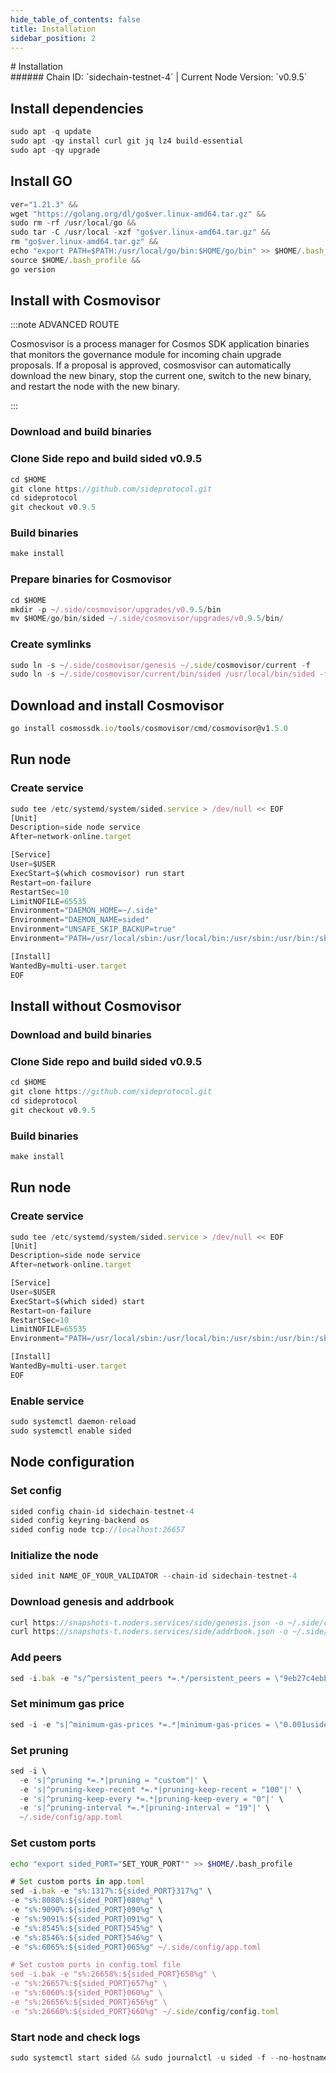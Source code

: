 ```yaml
---
hide_table_of_contents: false
title: Installation
sidebar_position: 2
---
```


<div class="h1-with-icon icon-side">
# Installation
</div>
###### Chain ID: `sidechain-testnet-4` | Current Node Version: `v0.9.5`

## Install dependencies

```js
sudo apt -q update
sudo apt -qy install curl git jq lz4 build-essential
sudo apt -qy upgrade
```

## Install GO
```js
ver="1.21.3" &&
wget "https://golang.org/dl/go$ver.linux-amd64.tar.gz" &&
sudo rm -rf /usr/local/go &&
sudo tar -C /usr/local -xzf "go$ver.linux-amd64.tar.gz" &&
rm "go$ver.linux-amd64.tar.gz" &&
echo "export PATH=$PATH:/usr/local/go/bin:$HOME/go/bin" >> $HOME/.bash_profile &&
source $HOME/.bash_profile &&
go version
```

## Install with Cosmovisor
:::note ADVANCED ROUTE

Cosmosvisor is a process manager for Cosmos SDK application binaries that monitors the governance module for incoming chain upgrade proposals. If a proposal is approved, cosmosvisor can automatically download the new binary, stop the current one, switch to the new binary, and restart the node with the new binary.

:::
### Download and build binaries
### Clone Side repo and build sided v0.9.5
```js
cd $HOME
git clone https://github.com/sideprotocol.git
cd sideprotocol
git checkout v0.9.5
```

### Build binaries
```js
make install
```
### Prepare binaries for Cosmovisor
```js
cd $HOME
mkdir -p ~/.side/cosmovisor/upgrades/v0.9.5/bin
mv $HOME/go/bin/sided ~/.side/cosmovisor/upgrades/v0.9.5/bin/
```

### Create symlinks
```js
sudo ln -s ~/.side/cosmovisor/genesis ~/.side/cosmovisor/current -f
sudo ln -s ~/.side/cosmovisor/current/bin/sided /usr/local/bin/sided -f
```

## Download and install Cosmovisor
```js
go install cosmossdk.io/tools/cosmovisor/cmd/cosmovisor@v1.5.0
```

## Run node
### Create service
```js
sudo tee /etc/systemd/system/sided.service > /dev/null << EOF
[Unit]
Description=side node service
After=network-online.target

[Service]
User=$USER
ExecStart=$(which cosmovisor) run start
Restart=on-failure
RestartSec=10
LimitNOFILE=65535
Environment="DAEMON_HOME=~/.side"
Environment="DAEMON_NAME=sided"
Environment="UNSAFE_SKIP_BACKUP=true"
Environment="PATH=/usr/local/sbin:/usr/local/bin:/usr/sbin:/usr/bin:/sbin:/bin:/usr/games:/usr/local/games:/snap/bin:~/.side/cosmovisor/current/bin"

[Install]
WantedBy=multi-user.target
EOF
```

## Install without Cosmovisor

### Download and build binaries
### Clone Side repo and build sided v0.9.5
```js
cd $HOME
git clone https://github.com/sideprotocol.git
cd sideprotocol
git checkout v0.9.5
```

### Build binaries
```js
make install
```

## Run node
### Create service
```js
sudo tee /etc/systemd/system/sided.service > /dev/null << EOF
[Unit]
Description=side node service
After=network-online.target

[Service]
User=$USER
ExecStart=$(which sided) start
Restart=on-failure
RestartSec=10
LimitNOFILE=65535
Environment="PATH=/usr/local/sbin:/usr/local/bin:/usr/sbin:/usr/bin:/sbin:/bin:/usr/games:/usr/local/games:/snap/bin"

[Install]
WantedBy=multi-user.target
EOF
```

### Enable service
```js
sudo systemctl daemon-reload
sudo systemctl enable sided
```

## Node configuration
### Set config
```js
sided config chain-id sidechain-testnet-4
sided config keyring-backend os
sided config node tcp://localhost:26657
```

### Initialize the node
```js
sided init NAME_OF_YOUR_VALIDATOR --chain-id sidechain-testnet-4
```

### Download genesis and addrbook
```js
curl https://snapshots-t.noders.services/side/genesis.json -o ~/.side/config/genesis.json
curl https://snapshots-t.noders.services/side/addrbook.json -o ~/.side/config/addrbook.json
```
### Add peers
```js
sed -i.bak -e "s/^persistent_peers *=.*/persistent_peers = \"9eb27c4ebb46f11fcfd2ce04467f7aaff0e92bb5@side-t-rpc.noders.services:26356\"/" ~/.side/config/config.toml
```

### Set minimum gas price
```js
sed -i -e "s|^minimum-gas-prices *=.*|minimum-gas-prices = \"0.001uside\"|" ~/.side/config/app.toml
```
### Set pruning
```js
sed -i \
  -e 's|^pruning *=.*|pruning = "custom"|' \
  -e 's|^pruning-keep-recent *=.*|pruning-keep-recent = "100"|' \
  -e 's|^pruning-keep-every *=.*|pruning-keep-every = "0"|' \
  -e 's|^pruning-interval *=.*|pruning-interval = "19"|' \
  ~/.side/config/app.toml
```

### Set custom ports

```bash
echo "export sided_PORT="SET_YOUR_PORT"" >> $HOME/.bash_profile
```

```js
# Set custom ports in app.toml
sed -i.bak -e "s%:1317%:${sided_PORT}317%g" \
-e "s%:8080%:${sided_PORT}080%g" \
-e "s%:9090%:${sided_PORT}090%g" \
-e "s%:9091%:${sided_PORT}091%g" \
-e "s%:8545%:${sided_PORT}545%g" \
-e "s%:8546%:${sided_PORT}546%g" \
-e "s%:6065%:${sided_PORT}065%g" ~/.side/config/app.toml

# Set custom ports in config.toml file
sed -i.bak -e "s%:26658%:${sided_PORT}658%g" \
-e "s%:26657%:${sided_PORT}657%g" \
-e "s%:6060%:${sided_PORT}060%g" \
-e "s%:26656%:${sided_PORT}656%g" \
-e "s%:26660%:${sided_PORT}660%g" ~/.side/config/config.toml
```

### Start node and check logs
```js
sudo systemctl start sided && sudo journalctl -u sided -f --no-hostname -o cat
```